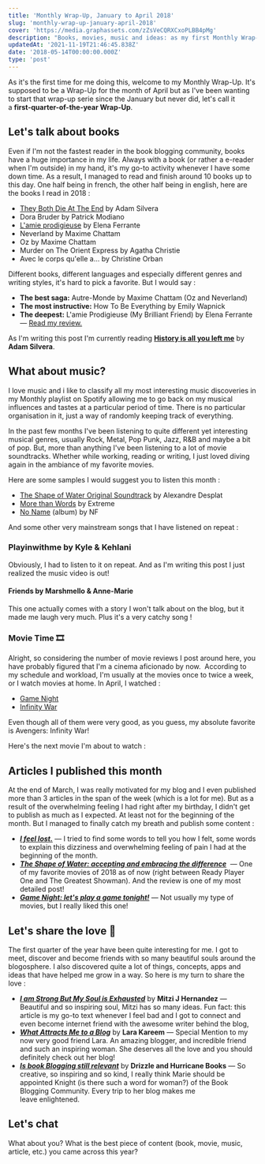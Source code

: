 ```yaml
---
title: 'Monthly Wrap-Up, January to April 2018'
slug: 'monthly-wrap-up-january-april-2018'
cover: 'https://media.graphassets.com/zZsVeCQRXCxoPLBB4pMg'
description: "Books, movies, music and ideas: as my first Monthly Wrap-Up ever, I'm telling you what happened in my life in the first quarter of the year 2018."
updatedAt: '2021-11-19T21:46:45.838Z'
date: '2018-05-14T00:00:00.000Z'
type: 'post'
---
```


As it's the first time for me doing this, welcome to my Monthly Wrap-Up. It's supposed to be a Wrap-Up for the month of April but as I've been wanting to start that wrap-up serie since the January but never did, let's call it a **first-quarter-of-the-year Wrap-Up**.

## Let's talk about books

Even if I'm not the fastest reader in the book blogging community, books have a huge importance in my life. Always with a book (or rather a e-reader when I'm outside) in my hand, it's my go-to activity whenever I have some down time. As a result, I managed to read and finish around 10 books up to this day. One half being in french, the other half being in english, here are the books I read in 2018 :

-   [They Both Die At The End](/library/books/they-both-die-at-the-end) by Adam Silvera
-   Dora Bruder by Patrick Modiano
-   [L'amie prodigieuse](/library/books/my-brillant-friend-elena-ferrante/) by Elena Ferrante
-   Neverland by Maxime Chattam
-   Oz by Maxime Chattam
-   Murder on The Orient Express by Agatha Christie
-   Avec le corps qu'elle a... by Christine Orban

Different books, different languages and especially different genres and writing styles, it's hard to pick a favorite. But I would say :

-   **The best saga:** Autre-Monde by Maxime Chattam (Oz and Neverland)
-   **The most instructive:** How To Be Everything by Emily Wapnick
-   **The deepest:** L'amie Prodigieuse (My Brilliant Friend) by Elena Ferrante — [Read my review.](/library/books/my-brillant-friend-elena-ferrante/)

As I'm writing this post I'm currently reading [**History is all you left me**](https://www.goodreads.com/book/show/31693616-history-is-all-you-left-me) by **Adam Silvera**.

## What about music?

I love music and i like to classify all my most interesting music discoveries in my Monthly playlist on Spotify allowing me to go back on my musical influences and tastes at a particular period of time. There is no particular organisation in it, just a way of randomly keeping track of everything.

In the past few months I've been listening to quite different yet interesting musical genres, usually Rock, Metal, Pop Punk, Jazz, R&B and maybe a bit of pop. But, more than anything I've been listening to a lot of movie soundtracks. Whether while working, reading or writing, I just loved diving again in the ambiance of my favorite movies.

Here are some samples I would suggest you to listen this month :

-   [The Shape of Water Original Soundtrack](https://open.spotify.com/user/mathljp97/playlist/2w9VgwCtt2k23mDFevTMUL?si=Wfj7uEfgQau7zykZ0lTqSw) by Alexandre Desplat
-   [More than Words](https://open.spotify.com/track/1gVgkQFOKa8Wc1HYsJtPdH?si=Ra6xktOOTYyud5cr1KNJLA) by Extreme
-   [No Name](https://open.spotify.com/album/4m8i2HESb5NjPVVjugG4Aa?si=41WIa-vrS9u6fxFdkCKOqw) (album) by NF

And some other very mainstream songs that I have listened on repeat :

### Playinwithme by Kyle & Kehlani

Obviously, I had to listen to it on repeat. And as I'm writing this post I just realized the music video is out!

<YouTubePlayer id='VQhjbCxOxdo' />

#### Friends by Marshmello & Anne-Marie

This one actually comes with a story I won't talk about on the blog, but it made me laugh very much. Plus it's a very catchy song !

<YouTubePlayer id='jzD_yyEcp0M' />

### Movie Time 🎞

Alright, so considering the number of movie reviews I post around here, you have probably figured that I'm a cinema aficionado by now.  According to my schedule and workload, I'm usually at the movies once to twice a week, or I watch movies at home. In April, I watched :

-   [Game Night](/library/movies/game-night)
-   [Infinity War](/library/movies/infinity-war)

Even though all of them were very good, as you guess, my absolute favorite is Avengers: Infinity War!

Here's the next movie I'm about to watch :

<YouTubePlayer id='D86RtevtfrA' />

## Articles I published this month

At the end of March, I was really motivated for my blog and I even published more than 3 articles in the span of the week (which is a lot for me). But as a result of the overwhelming feeling I had right after my birthday, I didn't get to publish as much as I expected. At least not for the beginning of the month. But I managed to finally catch my breath and publish some content :

-   [**_I feel lost._**](/i-feel-lost/) — I tried to find some words to tell you how I felt, some words to explain this dizziness and overwhelming feeling of pain I had at the beginning of the month.
-   [**_The Shape of Water: accepting and embracing the difference_**](/library/movies/shape-of-water-movie/)  — One of my favorite movies of 2018 as of now (right between Ready Player One and The Greatest Showman). And the review is one of my most detailed post!
-   _**[Game Night: let's play a game tonight!](/library/movies/game-night-movie/)**_ — Not usually my type of movies, but I really liked this one!

## Let's share the love 💛

The first quarter of the year have been quite interesting for me. I got to meet, discover and become friends with so many beautiful souls around the blogosphere. I also discovered quite a lot of things, concepts, apps and ideas that have helped me grow in a way. So here is my turn to share the love :

-   [_**I am Strong But My Soul is Exhausted**_](https://www.mitzijhernandez.com/single-post/2018/01/09/I-Am-Strong-But-My-Soul-Is-Exhausted) by **Mitzi J Hernandez** — Beautiful and so inspiring soul, Mitzi has so many ideas. Fun fact: this article is my go-to text whenever I feel bad and I got to connect and even become internet friend with the awesome writer behind the blog,
-   [_**What Attracts Me to a Blog**_](https://larakareem.blog/2018/03/06/what-attracts-me-to-a-blog/) by **Lara Kareem** — Special Mention to my now very good friend Lara. An amazing blogger, and incredible friend and such an inspiring woman. She deserves all the love and you should definitely check out her blog!
-   [_**Is book Blogging still relevant**_](https://drizzleandhurricanebooks.com/2018/03/14/is-book-blogging-still-relevant/) by **Drizzle and Hurricane Books** — So creative, so inspiring and so kind, I really think Marie should be appointed Knight (is there such a word for woman?) of the Book Blogging Community. Every trip to her blog makes me leave enlightened.

## Let's chat

What about you? What is the best piece of content (book, movie, music, article, etc.) you came across this year?
